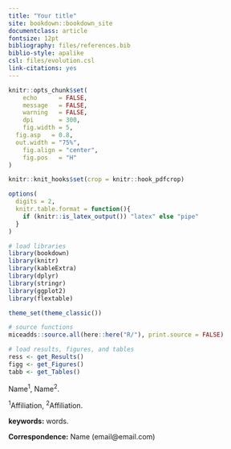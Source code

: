 ```yaml
--- 
title: "Your title"
site: bookdown::bookdown_site
documentclass: article
fontsize: 12pt
bibliography: files/references.bib
biblio-style: apalike
csl: files/evolution.csl
link-citations: yes
---
```


```r

knitr::opts_chunk$set(
	echo      = FALSE,
	message   = FALSE,
	warning   = FALSE,
	dpi       = 300,
	fig.width = 5,
  fig.asp   = 0.8,
  out.width = "75%",
	fig.align = "center",
	fig.pos   = "H"
)

knitr::knit_hooks$set(crop = knitr::hook_pdfcrop)

options(
  digits = 2,
  knitr.table.format = function(){
    if (knitr::is_latex_output()) "latex" else "pipe"
  }
)  

# load libraries
library(bookdown)
library(knitr)
library(kableExtra)
library(dplyr)
library(stringr)
library(ggplot2)
library(flextable)

theme_set(theme_classic())

# source functions
miceadds::source.all(here::here("R/"), print.source = FALSE)

# load results, figures, and tables
ress <- get_Results()
figg <- get_Figures()
tabb <- get_Tables()


```

:::{custom-style="Author"}
Name^1^,  Name^2^. \newline
:::


:::{custom-style="Affiliation"}
^1^Affiliation, \newline
^2^Affiliation. \newline
:::

**keywords:** words. \newline


**Correspondence:** \newline
Name (email@email.com) \newline


\pagebreak